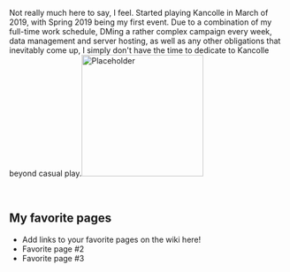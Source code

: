 Not really much here to say, I feel. Started playing Kancolle in March of 2019, with Spring 2019 being my first event. Due to a combination of my full-time work schedule, DMing a rather complex campaign every week, data management and server hosting, as well as any other obligations that inevitably come up, I simply don't have the time to dedicate to Kancolle beyond casual play.[[File:Placeholder|thumb|220px|link=Special:FilePath/Placeholder]]

<br />

==My favorite pages==

* Add links to your favorite pages on the wiki here!
* Favorite page #2
* Favorite page #3